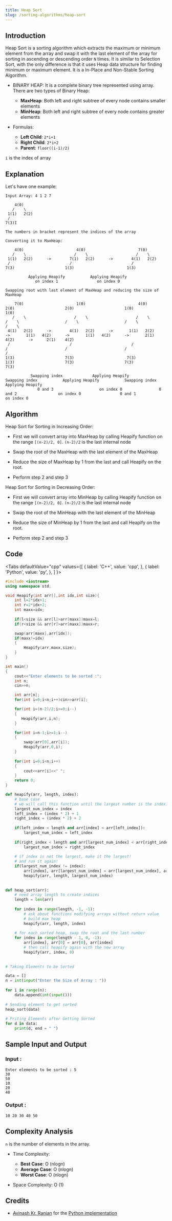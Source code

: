 ```yaml
---
title: Heap Sort
slug: /sorting-algorithms/heap-sort
---
```


## Introduction

Heap Sort is a sorting algorithm which extracts the maximum or minimum element from the array and swap it with the last element of the array for sorting in ascending or descending order `N` times. It is similar to Selection Sort, with the only difference is that it uses Heap data structure for finding minimum or maximum element. It is a In-Place and Non-Stable Sorting Algorithm.

- BINARY HEAP: It is a complete binary tree represented using array. There are two types of Binary Heap:

    - **MaxHeap**: Both left and right subtree of every node contains smaller elements
    - **MinHeap**: Both left and right subtree of every node contains greater elements

- Formulas:

  - **Left Child**:     `2*i+1`
  - **Right Child**:    `2*i+2`
  - **Parent**:         `floor((i-1)/2)`

`i` is the index of array


## Explanation 

Let's have one example: 
```
Input Array: 4 1 2 7

    4(0)
   /    \
 1(1)   2(2)
 /
7(3)I 

The numbers in bracket represent the indices of the array

Converting it to MaxHeap:
 
    4(0)                       4(0)                       7(0) 
   /    \                     /    \                     /    \
 1(1)   2(2)      ->        7(1)   2(2)      ->        4(1)   2(2)
 /                          /                          /
7(3)                      1(3)                       1(3)
             
          Applying Heapify           Applying Heapify 
             on index 1                 on index 0
               
Swapping root with last element of MaxHeap and reducing the size of MaxHeap
 
    7(0)                       1(0)                       4(0)                      2(0)                      2(0)                      1(0)                     1(0)
   /    \                     /    \                     /    \                    /    \                    /    \                    /    \                   /    \
 4(1)   2(2)      ->        4(1)   2(2)      ->       1(1)   2(2)      ->       1(1)   4(2)      ->       1(1)   4(2)      ->       2(1)   4(2)      ->      2(1)    4(2)
 /                          /                          /                         /                         /                         /                        /
1(3)                      7(3)                       7(3)                      1(3)                      7(3)                      7(3)                     7(3)
                          
           Swapping index             Applying Heapify          Swapping index           Applying Heapify           Swapping index            Applying Heapify
              0 and 3                    on index 0                0 and 2                  on index 0                 0 and 1                   on index 0
```

## Algorithm

Heap Sort for Sorting in Increasing Order:

* First we will convert array into MaxHeap by calling Heapify function on the range `[(n-2)/2, 0]`. `(n-2)/2` is the last internal node

* Swap the root of the MaxHeap with the last element of the MaxHeap 

* Reduce the size of MaxHeap by 1 from the last and call Heapify on the root.

* Perform step 2 and step 3 

Heap Sort for Sorting in Decreasing Order:

* First we will convert array into MinHeap by calling Heapify function on the range `[(n-2)/2, 0]`. `(n-2)/2` is the last internal node

* Swap the root of the MinHeap with the last element of the MinHeap 

* Reduce the size of MinHeap by 1 from the last and call Heapify on the root.

* Perform step 2 and step 3 

## Code


<Tabs
  defaultValue="cpp"
  values={[
    { label: 'C++', value: 'cpp', },
    { label: 'Python', value: 'py', },
  ]
}>
<TabItem value="cpp">

```cpp
#include <iostream>
using namespace std;

void Heapify(int arr[],int idx,int size){
    int l=2*idx+1;
    int r=2*idx+2;
    int maxx=idx;
    
    if(l<size && arr[l]>arr[maxx])maxx=l;
    if(r<size && arr[r]>arr[maxx])maxx=r;

    swap(arr[maxx],arr[idx]);
    if(maxx!=idx)
    {
        Heapify(arr,maxx,size);
    }
}

int main()
{
    cout<<"Enter elements to be sorted :";
    int n;
    cin>>n;

    int arr[n];
    for(int i=0;i<n;i++)cin>>arr[i];

    for(int i=(n-2)/2;i>=0;i--)          
    {
       Heapify(arr,i,n); 
    }

    for(int i=n-1;i>=1;i--)
    {
        swap(arr[0],arr[i]);
        Heapify(arr,0,i);
    }
    
    for(int i=0;i<n;i++)
    {
        cout<<arr[i]<<" ";
    }
    return 0;
}
```
</TabItem>

<TabItem value="py">

```python   
def heapify(arr, length, index):
    # base case
    # we will call this function until the largest number is the index...
    largest_num_index = index
    left_index = (index * 2) + 1
    right_index = (index * 2) + 2
 
    if(left_index < length and arr[index] < arr[left_index]):
        largest_num_index = left_index
 
    if(right_index < length and arr[largest_num_index] < arr[right_index]):
        largest_num_index = right_index
 
    # if index is not the largest, make it the largest!
    # and run it again!
    if(largest_num_index != index):
        arr[index], arr[largest_num_index] = arr[largest_num_index], arr[index]
        heapify(arr, length, largest_num_index)
 
 
def heap_sort(arr):
    # need array length to create indices
    length = len(arr)
 
    for index in range(length, -1, -1):
        # ask about functions modifying arrays without return value
        # build max heap
        heapify(arr, length, index)
 
    # for each sorted heap, swap the root and the last number
    for index in range(length - 1, 0, -1):
        arr[index], arr[0] = arr[0], arr[index]
        # then call heapify again with the new array
        heapify(arr, index, 0)
 
 
# Taking Elements to be Sorted

data = []
n = int(input("Enter the Size of Array : "))
 
for i in range(n):
    data.append(int(input()))
    
# Sending element to get sorted
heap_sort(data)
 
# Priting Elements after Getting Sorted
for d in data:
    print(d, end = " ")
```
</TabItem>

</Tabs>

## Sample Input and Output

### Input :

```
Enter elements to be sorted : 5
30
50
10
20
40
```
### Output :
```
10 20 30 40 50
```

## Complexity Analysis

`n` is the number of elements in the array.

- Time Complexity:

  - **Best Case**: O (nlogn)
  - **Average Case**: O (nlogn)
  - **Worst Case**: O (nlogn)

- Space Complexity: O (1)

## Credits
* [Avinash Kr. Ranjan](https://github.com/avinashkranjan) for the [Python implementation](https://github.com/TesseractCoding/NeoAlgo/blob/master/Python/sort/Heap_sort.py)
